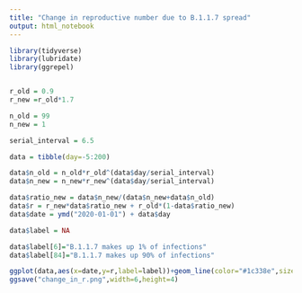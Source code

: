 ```yaml
---
title: "Change in reproductive number due to B.1.1.7 spread"
output: html_notebook
---
```




```r
library(tidyverse)
library(lubridate)
library(ggrepel)


r_old = 0.9
r_new =r_old*1.7

n_old = 99
n_new = 1

serial_interval = 6.5

data = tibble(day=-5:200)

data$n_old = n_old*r_old^(data$day/serial_interval)
data$n_new = n_new*r_new^(data$day/serial_interval)

data$ratio_new = data$n_new/(data$n_new+data$n_old)
data$r = r_new*data$ratio_new + r_old*(1-data$ratio_new)
data$date = ymd("2020-01-01") + data$day

data$label = NA

data$label[6]="B.1.1.7 makes up 1% of infections"
data$label[84]="B.1.1.7 makes up 90% of infections"

ggplot(data,aes(x=date,y=r,label=label))+geom_line(color="#1c338e",size=1)+theme_bw()+labs(y="Reproductive number (R)",x="Date",title="Change of reproductive number due to B.1.1.7 spread")+coord_cartesian(ylim=c(0,NA),xlim=c(ymd("2020-01-01"),ymd("2020-04-01")))+ geom_hline(yintercept=1,linetype=2,color="#444444")+geom_label_repel(nudge_x =3,nudge_y =-0.2,color="#444444",size=4)
ggsave("change_in_r.png",width=6,height=4)

```